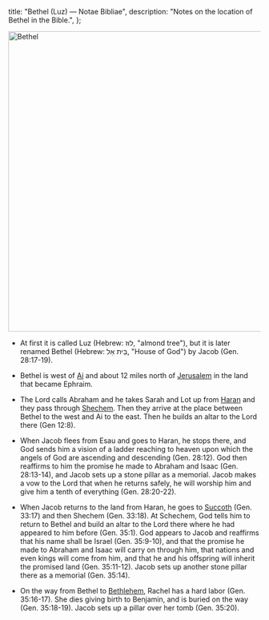   title: "Bethel (Luz) — Notae Bibliae",
  description: "Notes on the location of Bethel in the Bible.",
};

<Initial text="Bethel (Luz)" />

<Image
  className="sepia rounded"
  src="/places/bethel.jpg"
  alt="Bethel"
  width="600"
  height="600"
/>

- At first it is called Luz (Hebrew: לוּז, "almond tree"), but it is later renamed Bethel (Hebrew: בֵּית אֵל, "House of God") by Jacob (Gen. 28:17-19).

- Bethel is west of [Ai](/places/old-testament/genesis/ai) and about 12 miles north of [Jerusalem](/places/old-testament/genesis/jerusalem) in the land that became Ephraim.

- The Lord calls Abraham and he takes Sarah and Lot up from [Haran](/places/old-testament/genesis/haran) and they pass through [Shechem](/places/old-testament/genesis/shechem). Then they arrive at the place between Bethel to the west and Ai to the east. Then he builds an altar to the Lord there (Gen 12:8).

- When Jacob flees from Esau and goes to Haran, he stops there, and God sends him a vision of a ladder reaching to heaven upon which the angels of God are ascending and descending (Gen. 28:12). God then reaffirms to him the promise he made to Abraham and Isaac (Gen. 28:13-14), and Jacob sets up a stone pillar as a memorial. Jacob makes a vow to the Lord that when he returns safely, he will worship him and give him a tenth of everything (Gen. 28:20-22).

- When Jacob returns to the land from Haran, he goes to [Succoth](/places/old-testament/genesis/succoth) (Gen. 33:17) and then Shechem (Gen. 33:18). At Schechem, God tells him to return to Bethel and build an altar to the Lord there where he had appeared to him before (Gen. 35:1). God appears to Jacob and reaffirms that his name shall be Israel (Gen. 35:9-10), and that the promise he made to Abraham and Isaac will carry on through him, that nations and even kings will come from him, and that he and his offspring will inherit the promised land (Gen. 35:11-12). Jacob sets up another stone pillar there as a memorial (Gen. 35:14).

- On the way from Bethel to [Bethlehem](/places/old-testament/genesis/bethlehem), Rachel has a hard labor (Gen. 35:16-17). She dies giving birth to Benjamin, and is buried on the way (Gen. 35:18-19). Jacob sets up a pillar over her tomb (Gen. 35:20).
